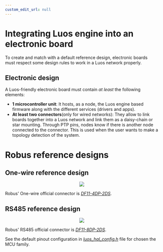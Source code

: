 ```yaml
---
custom_edit_url: null
---
```



# Integrating Luos engine into an electronic board

To create and match with a default reference design, electronic boards must respect some design rules to work in a Luos network properly.

## Electronic design

A Luos-friendly electronic board must contain _at least_ the following elements:

- **1 microcontroller unit**: It hosts, as a node, the Luos engine based firmware along with the different <Tooltip def={customFields.service_def} >services</Tooltip> (drivers and apps).
- **At least two connectors**(only for wired networks): They allow to link boards together into a Luos network and link them as a daisy-chain or star mounting. Through PTP pins, nodes know if there is another node connected to the connector. This is used when the user wants to make a topology detection of the system.

# Robus reference designs

## One-wire reference design

<div align="center">
  <Image
    src="/img/Luos_Network_Interface_OW.svg"
    darkSrc="/img/Luos_Network_Interface_OW-dark.svg"
  />
</div>

Robus' One-wire official connector is <a href="https://octopart.com/df11-4dp-2ds%2852%29-hirose-261749" target="_blank">_DF11-4DP-2DS<IconExternalLink width="10"></IconExternalLink>_</a>.

## RS485 reference design

<div align="center">
  <Image
    src="/img/Luos_Network_Interface_485.svg"
    darkSrc="/img/Luos_Network_Interface_485-dark.svg"
  />
</div>

Robus' RS485 official connector is <a href="https://octopart.com/df11-8dp-2ds%2824%29-hirose-39521447" target="_blank">_DF11-8DP-2DS<IconExternalLink width="10"></IconExternalLink>_</a>.

See the default pinout configuration in <a href="https://github.com/Luos-io/Luos/tree/main/Network/Robus/HAL" target="_blank">_luos_hal_config.h<IconExternalLink width="10"></IconExternalLink>_</a> file for chosen the MCU family.
